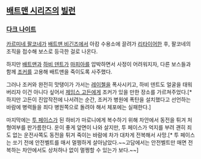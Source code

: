 == [[배트맨 시리즈]]의 [[빌런]] ==

=== [[다크 나이트]] ===
[[카르미네 팔코네]]가 [[배트맨 비긴즈]]에서 아캄 수용소에 끌려가 [[리타이어]]한 후, 팔코네의 조직을 접수해 보스로 등극한 걸로 나온다.

하지만 [[배트맨]]과 [[하비 덴트]]가 [[마피아]]를 압박하면서 사정이 어려워지자, 다른 보스들과 함께 [[조커]]를 고용해 배트맨을 죽이도록 사주했다.

그러나 조커와 완전히 맛탱이가 가서는 [[레이첼]]을 폭사시키고, 하비 덴트도 얼굴을 태워버리자 이건 아니다 싶어서 [[제임스 고든]]에게 조커가 있을 만한 장소를 가르쳐주었다.[* 하지만 고든이 진압작전에 나서려는 순간, 조커가 병원에 폭탄을 설치했다고 선언하는 바람에 병력들을 죄다 병원쪽으로 돌려야 해서 체포에는 실패한다.]

마지막에는 [[투 페이스]]가 된 하비가 마로니에게 복수하기 위해 차안에서 동전을 튀겨 처형여부를 판가름한다. 운이 좋게 앞면이 나와 살지만, 투 페이스가 억지를 부려 괜히 죄도 없는 운전사쪽도 동전을 튀겨 죽이는 바람에 차가 대차게 전복해서 사망.[* 투 페이스는 쏘기 전에 안전벨트를 매서 멀쩡하게 살아남았다.~~고담에서는 안전벨트만 매면 전복하는 차안에서도 상처하나 없이 멀쩡할 수 있는가 보다.~~] 
